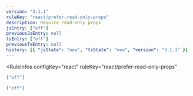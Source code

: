 ```yaml
---
version: "3.1.1"
ruleKey: "react/prefer-read-only-props"
description: Require read-only props
jsEntry: ["off"]
previousJsEntry: null
tsEntry: ["off"]
previousTsEntry: null
history: [{ "jsState": "new", "tsState": "new", "version": "3.1.1" }]
---
```


<RuleInfos 
  configKey="react" 
  ruleKey="react/prefer-read-only-props" 
>

```json
["off"]
```

```json
["off"]
```

</RuleInfos>
